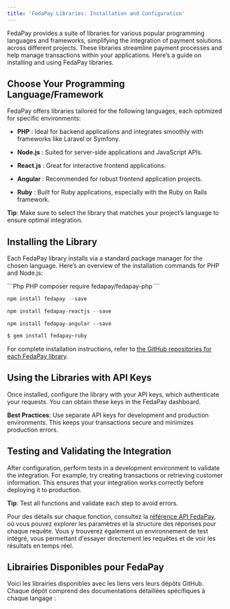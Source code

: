 ```yaml
---
title: 'FedaPay Libraries: Installation and Configuration'
---
```


FedaPay provides a suite of libraries for various popular programming languages and frameworks, simplifying the integration of payment solutions across different projects. These libraries streamline payment processes and help manage transactions within your applications. Here’s a guide on installing and using FedaPay libraries.

## Choose Your Programming Language/Framework

FedaPay offers libraries tailored for the following languages, each optimized for specific environments:

* **PHP** :  Ideal for backend applications and integrates smoothly with frameworks like Laravel or Symfony.

* **Node.js** : Suited for server-side applications and JavaScript APIs.

* **React.js** : Great for interactive frontend applications.

* **Angular** : Recommended for robust frontend application projects.

* **Ruby** : Built for Ruby applications, especially with the Ruby on Rails framework.

<Note>**Tip**: Make sure to select the library that matches your project’s language to ensure optimal integration.</Note>

## Installing the Library

Each FedaPay library installs via a standard package manager for the chosen language. Here’s an overview of the installation commands for PHP and Node.js:

<CodeGroup>
  ```Php PHP
  composer require fedapay/fedapay-php
  ```

  ```Typescript Node
  npm install fedapay --save
  ```

  ```Javascript ReactJs
  npm install fedapay-reactjs --save
  ```

  ```Angular Angular
  npm install fedapay-angular --save
  ```

  ```Ruby Ruby
  $ gem install fedapay-ruby
  ```
</CodeGroup>

<Note>For complete installation instructions, refer to [the GitHub repositories for each FedaPay library](https://github.com/fedapay).</Note>

## Using the Libraries with API Keys

Once installed, configure the library with your API keys, which authenticate your requests. You can obtain these keys in the FedaPay dashboard.

<Note>**Best Practices**: Use separate API keys for development and production environments. This keeps your transactions secure and minimizes production errors.</Note>

## Testing and Validating the Integration

After configuration, perform tests in a development environment to validate the integration. For example, try creating transactions or retrieving customer information. This ensures that your integration works correctly before deploying it to production.

<Note>**Tip**: Test all functions and validate each step to avoid errors.</Note>

Pour des détails sur chaque fonction, consultez la [référence API FedaPay](/api-reference), où vous pouvez explorer les paramètres et la structure des réponses pour chaque requête. Vous y trouverez également un environnement de test intégré, vous permettant d'essayer directement les requêtes et de voir les résultats en temps réel.

## Librairies Disponibles pour FedaPay

Voici les librairies disponibles avec les liens vers leurs dépôts GitHub. Chaque dépôt comprend des documentations détaillées spécifiques à chaque langage :

<CardGroup>
  <Card title="PHP" href="https://github.com/FedaPay/fedapay-php" />

  <Card title="Node.js " href="https://github.com/FedaPay/fedapay-node" />

  <Card title="React.js " href="https://github.com/FedaPay/fedapay-react" />

  <Card title="Angular " href="https://github.com/FedaPay/fedapay-angular" />

  <Card title="Ruby " href="https://github.com/FedaPay/fedapay-ruby" />
</CardGroup>